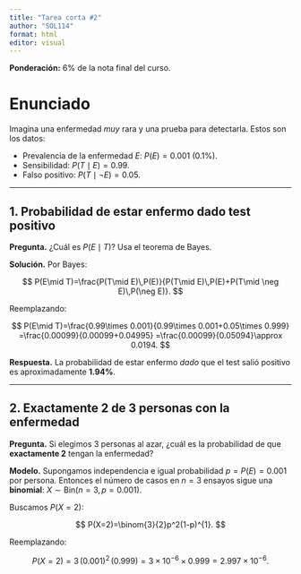 ```yaml
---
title: "Tarea corta #2"
author: "SOL114"
format: html
editor: visual
---
```


**Ponderación:** 6% de la nota final del curso.

# Enunciado

Imagina una enfermedad *muy* rara y una prueba para detectarla. Estos son los datos:

-   Prevalencia de la enfermedad $E$: $P(E)=0.001$ (0.1%).
-   Sensibilidad: $P(T\mid E)=0.99$.
-   Falso positivo: $P(T\mid \neg E)=0.05$.

------------------------------------------------------------------------

## 1. Probabilidad de estar enfermo dado test positivo

**Pregunta.** ¿Cuál es $P(E\mid T)$? Usa el teorema de Bayes.

**Solución.** Por Bayes:

$$
P(E\mid T)=\frac{P(T\mid E)\,P(E)}{P(T\mid E)\,P(E)+P(T\mid \neg E)\,P(\neg E)}.
$$

Reemplazando:

$$
P(E\mid T)=\frac{0.99\times 0.001}{0.99\times 0.001+0.05\times 0.999}
=\frac{0.00099}{0.00099+0.04995}
=\frac{0.00099}{0.05094}\approx 0.0194.
$$

**Respuesta.** La probabilidad de estar enfermo *dado* que el test salió positivo es aproximadamente **1.94%**.

------------------------------------------------------------------------

## 2. Exactamente 2 de 3 personas con la enfermedad

**Pregunta.** Si elegimos 3 personas al azar, ¿cuál es la probabilidad de que **exactamente 2** tengan la enfermedad?

**Modelo.** Supongamos independencia e igual probabilidad $p=P(E)=0.001$ por persona. Entonces el número de casos en $n=3$ ensayos sigue una **binomial**: $X\sim \mathrm{Bin}(n=3, p=0.001)$.

Buscamos $P(X=2)$:

$$
P(X=2)=\binom{3}{2}p^2(1-p)^{1}.
$$

Reemplazando:

$$
P(X=2)=3\,(0.001)^2\,(0.999)=3\times 10^{-6}\times 0.999=2.997\times 10^{-6}.
$$

